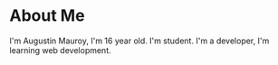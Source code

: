# About Me

I'm Augustin Mauroy, I'm 16 year old. I'm student.
I'm a developer, I'm learning web development.